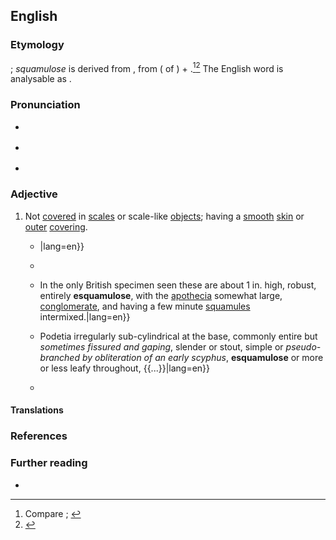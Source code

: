 ==English==
{{was wotd|2019|June|11}}

===Etymology===
{{prefix|en|e|pos1=''prefix forming adjectives with the sense of lacking something''|squamulose}}; ''squamulose'' is derived from {{der|en|NL.|squāmulōsus||squamulose}}, from {{der|en|la|squamula||small scales}} ({{glossary|diminutive}} of {{m|la|squāma||scale of a fish or reptile; item shaped like a scale, flake}}) + {{m|la|-ōsus|pos=''suffix meaning ‘full of, prone to’''}}.<ref>Compare {{R:OED Online|entry=e-|pos=prefix{{sup|2}}|noformat=yes|id=58922|date=January 2018|nodot=yes}}; {{R:Oxford Dictionaries Online|entry=e-}}</ref><ref>{{R:OED Online|entry=squamulose|pos=adj|id=188178|date=1915}}</ref> The English word is analysable as {{affix|en|e-|squamula|-ose}}.

===Pronunciation===
* {{a|RP}} {{IPA|/iːˈskweɪmjʊləʊs/|lang=en}}
* {{a|GA}} {{IPA|/iˈskweɪmjʊloʊs/|lang=en}}
* {{hyphenation|esqua|mul|ose|lang=en}}

===Adjective===
{{en-adj|-}}

# {{lb|en|botany|mycology}} Not [[cover#Verb|covered]] in [[scale#Noun|scales]] or scale-like [[object#Noun|objects]]; having a [[smooth#Adjective|smooth]] [[skin#Noun|skin]] or [[outer]] [[covering#Noun|covering]].
#: {{synonyms|en|scaleless}}
#: {{antonyms|en|scaly|squamulose}}
#* {{quote-journal|author=Lucien M[arcus] Underwood|authorlink=Lucien Marcus Underwood|title=Article I.—Descriptive Catalogue of the North American Hepaticæ, North of Mexico|journal=Bulletin of the Illinois State Laboratory of Natural History, Normal, Illinois|location=Peoria, Ill.|publisher=J. W. Franks & Sons, printers and binders|year=1884|volume=II|section=order II (Marchantiaceæ Corda.), section VII (Dumortiera Nees.), paragraph 1|page=38|pageurl=https://archive.org/details/bulletinofillino02illi/page/38/mode/1up|oclc=1060557287|passage=''D''[''umortiera''] ''hirsuta'' Nees. Diœcious; thallus 5–15 cm. long, 1.3–2 cm. wide, thin, deep-green, becoming blackish, plane and entire on the margins, exareolate and naked, or sometimes with a delicate, coarsely reticulated, closely appressed, cobweb-like pubescence above, hirsute and '''esquamulose''' beneath; {{...}}|lang=en}}
#* {{quote-journal|author=George King|authorlink=George King (botanist)|title=VIII.—Materials for a Flora of the Malayan Peninsula.|journal=[[w:The Asiatic Society|Journal of the Asiatic Society of Bengal]]|location=Calcutta|publisher=Printed at the Baptist Mission Press|date=5 February 1890|volume=LIX, part II (Natural Science)|issue=2|section=order XV (Ternstrœmiaceæ), section 6 (Saurauja, Willd.)|page=198|pageurl=https://archive.org/details/journalofasiatic5921asia/page/n221/mode/1up|oclc=1047510400|passage={{smallcaps|Saurauja nudiflora}},{{nb...}}. A tree 20 to 30 feet high; youngest branchlets dark-coloured, squamulose towards the apex; the older '''esquamulose''', pale, faintly striate.|lang=en}}
#* {{quote-book|author=James M[orrison] Crombie|title=A Monograph of Lichens Found in Britain: Being a Descriptive Catalogue of the Species in the Herbarium of the British Museum|location=London|publisher=Printed by order of the Trustees [of the {{w|British Museum}}]{{nb...|Sold by Longmans & Co., 39 Paternoster Row; B. Quaritch, 15 Piccadilly; Dulau & Co., 37 Soho Square, W.; Kegan Paul, Trench, Trübner, & Co., 57 Ludgate Hill; and at the British Museum (Natural History), Cromwell Road, S.W.}}|year=1894|page=164|pageurl=https://archive.org/details/monographofliche01britiala/page/164/mode/1up|oclc=7390762786|passage=Hookeri {{...}} In the only British specimen seen these are about 1 in. high, robust, entirely '''esquamulose''', with the [[apothecium|apothecia]] somewhat large, [[conglomerate]], and having a few minute [[squamule]]s intermixed.|lang=en}}
#* {{quote-journal|author=G. K. Merrill|title=Lichen Notes No. 7. Cladonia multiformis (nom. nov.) Bry. 6: 1908.|editor={{w|Annie Morrill Smith}}|journal=[[w:The Bryologist|The Bryologist: An Illustrated Bimonthly Devoted to North American Mosses, Hepatics and Lichens]]|location=New York, N.Y.|publisher=Published by the editor,{{nb...|78 Orange St., Brooklyn, N.Y., U.S.A.; Press of McBride & Stern, 97–99 Cliff Street, New York}}|month=January|year=1909|volume=XII|issue=1|page=4|pageurl=https://archive.org/details/bryologis111219081909grou/page/4/mode/1up|oclc=695468007|passage={{smallcaps|Cladonia multiformis}}. {{...}} Podetia irregularly sub-cylindrical at the base, commonly entire but ''sometimes fissured and gaping'', slender or stout, simple or ''pseudo-branched by obliteration of an early scyphus'', '''esquamulose''' or more or less leafy throughout, {{...}}|lang=en}}
#* {{quote-book|author=D. C. Lindsay|chapter=Systematic Account|title=The Macrolichens of South Georgia|url=http://nora.nerc.ac.uk/id/eprint/509196/1/The%20macrolichens%20of%20South%20Georgia%20-%20BAS%20Scientific%20Report%2089.pdf|archiveurl=https://web.archive.org/web/20190219085606/http://nora.nerc.ac.uk/id/eprint/509196/1/The%20macrolichens%20of%20South%20Georgia%20-%20BAS%20Scientific%20Report%2089.pdf|archivedate=19 February 2019|series=British Antarctic Survey Scientific Reports|seriesvolume=no. 89|location=London|publisher={{w|British Antarctic Survey}}, National Environment Research Council|year=1974|section=section 14 (Descriptions of Genera and Species)|page=22|pageref=http://nora.nerc.ac.uk/id/eprint/509196/1/The%20macrolichens%20of%20South%20Georgia%20-%20BAS%20Scientific%20Report%2089.pdf#page=24|oclc=3226188|passage=Both subspecies may superficially resemble ''C. furcata'' var. ''furcata'', but can be distinguished by the imperforate axils and '''esquamulose''' podetia.|lang=en}}

====Translations====
{{trans-top|not covered in scales or scale-like objects}}
{{trans-mid}}
{{trans-bottom}}

===References===
<references />

===Further reading===
* {{R:Merriam-Webster Online}}